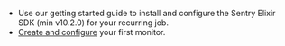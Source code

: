 - Use our <PlatformLink to="/">getting started</PlatformLink> guide to install and configure the Sentry Elixir SDK (min v10.2.0) for your recurring job.
- [Create and configure](https://sentry.io/issues/alerts/new/crons/) your first monitor.
